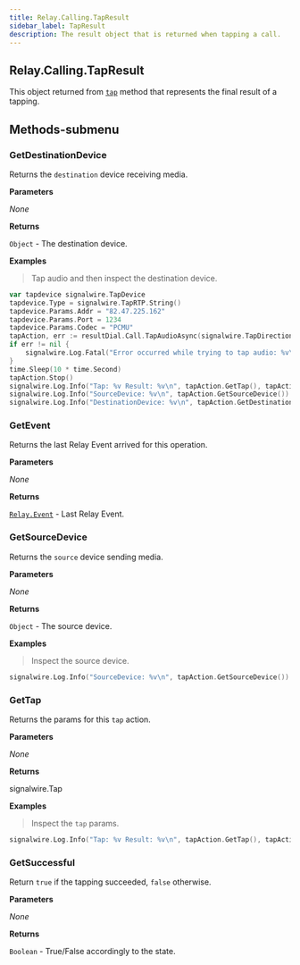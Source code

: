 ```yaml
---
title: Relay.Calling.TapResult
sidebar_label: TapResult
description: The result object that is returned when tapping a call.
---
```


[tap]: /sdks/realtime-sdk/v2/language/golang/calling/call#tap

[relay-event]: /sdks/realtime-sdk/v2/language/golang/event

## Relay.Calling.TapResult

This object returned from [`tap`][tap] method that represents the final result of a tapping.

## Methods-submenu

### GetDestinationDevice

Returns the `destination` device receiving media.


**Parameters**

_None_

**Returns**

`Object` - The destination device.

**Examples**

> Tap audio and then inspect the destination device.

```go
var tapdevice signalwire.TapDevice
tapdevice.Type = signalwire.TapRTP.String()
tapdevice.Params.Addr = "82.47.225.162"
tapdevice.Params.Port = 1234
tapdevice.Params.Codec = "PCMU"
tapAction, err := resultDial.Call.TapAudioAsync(signalwire.TapDirectionListen, &tapdevice)
if err != nil {
    signalwire.Log.Fatal("Error occurred while trying to tap audio: %v\n", err)
}
time.Sleep(10 * time.Second)
tapAction.Stop()
signalwire.Log.Info("Tap: %v Result: %v\n", tapAction.GetTap(), tapAction.GetResult())
signalwire.Log.Info("SourceDevice: %v\n", tapAction.GetSourceDevice())           // comes from the Signalwire platform
signalwire.Log.Info("DestinationDevice: %v\n", tapAction.GetDestinationDevice()) // the device passed above
```

### GetEvent

Returns the last Relay Event arrived for this operation.


**Parameters**

_None_

**Returns**

[`Relay.Event`][relay-event] - Last Relay Event.


### GetSourceDevice

Returns the `source` device sending media.


**Parameters**

_None_

**Returns**

`Object` - The source device.

**Examples**

> Inspect the source device.

```go
signalwire.Log.Info("SourceDevice: %v\n", tapAction.GetSourceDevice())           // comes from the Signalwire platform
```

### GetTap

Returns the params for this `tap` action.


**Parameters**

_None_

**Returns**

signalwire.Tap

**Examples**

> Inspect the `tap` params.

```go
signalwire.Log.Info("Tap: %v Result: %v\n", tapAction.GetTap(), tapAction.GetResult())
```

### GetSuccessful

Return `true` if the tapping succeeded, `false` otherwise.


**Parameters**

_None_

**Returns**

`Boolean` - True/False accordingly to the state.

